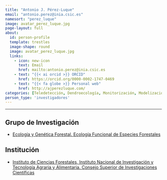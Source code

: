 ```yaml
---
title: "Antonio J. Pérez-Luque"
email: "antonio.perez@inia.csic.es"  
namesort: "perez_luque"
image: avatar_perez_luque.jpg
page-layout: full
about: 
  id: person-profile
  template: trestles
  image-shape: round
  image: avatar_perez_luque.jpg
  links:
    - icon: new-icon
      text: Email
      href: mailto:antonio.perez@inia.csic.es
    - text: "{{< ai orcid >}} ORCID"
      href: https://orcid.org/0000-0002-1747-0469
    - text: "{{< fa globe >}} Personal web"
      href: http://ajperezluque.com/
categories: [Teledetección, Dendroecología, Monitorización, Modelización]
person_type: 'investigadores'
---
```

 
<hr>

:::{#person-profile}

## Grupo de Investigación
- [Ecología y Genética Forestal. Ecología Funcional de Especies Forestales](https://www.inia.es/investigacion/forestal/Ecolog%C3%ADa%20y%20Gen%C3%A9tica/Ecolog%C3%ADa%20funcional%20de%20especies%20forestales/Pages/Home.aspx)

## Institución
- [Instituto de Ciencias Forestales, Instituto Nacional de Investigación y Tecnología Agraria y Alimentaria. Consejo Superior de Investigaciones Científicas](https://www.inia.es/)

:::
